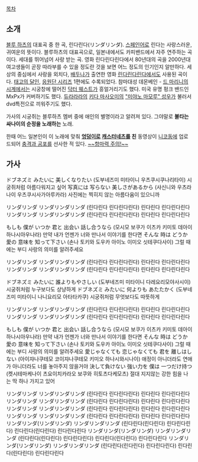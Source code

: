 {{{#!html
<object width="425" height="344"><param name="movie" value="http://www.youtube.com/v/DrwbUoZsLEc&hl=ko&fs=1"></param><param name="allowFullScreen" value="true"></param><param name="allowscriptaccess" value="always"></param><embed src="http://www.youtube.com/v/DrwbUoZsLEc&hl=ko&fs=1" type="application/x-shockwave-flash" allowscriptaccess="always" allowfullscreen="true" width="425" height="344"></embed></object>}}}

[[목차]]

== 소개 ==
[[블루 하츠]]의 대표곡 중 한 곡, 린다린다(リンダリンダ). [[스페인어]]로 린다는 사랑스러운, 귀여운의 뜻이다.
블루하츠의 대표곡으로, 일본내에서도 카피밴드에서 자주 연주하는 곡이다.
세대를 뛰어넘어 사랑 받는 곡. 영화 린다린다린다에서 80년대의 곡을 2000년대 여고생들이 곧장 따라부를 수 있을 정도란 것을 보면 어느 정도의 인기인지 알만하다.
세상의 중심에서 사랑을 외치다, [[배두나]]가 출연한 영화 [[린다린다린다]]에서도 사용된 곡이다.
[[태고의 달인]], [[응원단 시리즈]] 1편에도 수록되었다.
참마대성 데몬베인 - [[드 마리니의 시계]]에서는 시궁창에 떨어진 [[닥터 웨스트]]가 흥얼거리기도 했다.
미국 유명 펑크 밴드인 MxPx가 커버하기도 했다.
[[듀라라라]]의 [[키다 마사오미]]의 [["미야노 마모루" 성우]]가 불러서 dvd특전으로 끼워주기도 했다.

가사의 시궁쥐는 블루하츠 멤버 중에 애인의 별명이라고 알려져 있다. 그야말로 '''불타는 싸나이의 순정을 노래하는''' 노래.

한때 어느 일본인이 이 노래에 맞춰 '''[[엉덩이]]로 [[캐스터네츠]]를 친''' 동영상이 [[니코동]]에 업로드되어 [[충격과 공포]]를 선사한 적 있다. [http://pds20.egloos.com/pds/201008/23/06/ce.swf ~~항마력 주의!~~]

== 가사 ==

ドブネズミ みたいに 美しくなりたい
(도부네즈미 미타이니 우츠쿠시쿠나리타이)
시궁쥐처럼 아름다워지고 싶어
写真には 写らない 美しさがあるから
(샤신니와 우츠라나이 우츠쿠시사가아루카라)
사진에는 찍히지 않는 아름다움이 있으니까

リンダリンダ リンダリンダリンダ
(린다린다 린다린다린다)
린다린다 린다린다린다
リンダリンダ リンダリンダリンダ
(린다린다 린다린다린다)
린다린다 린다린다린다
 
もしも 僕が いつか 君と 出会い 話し合うなら
(모시모 보쿠가 이츠카 키미토 데아이 하나시아우나라)
만약 내가 언젠가 너와 만나서 이야기를 한다면
そんな 時は どうか 愛の 意味を 知って下さい
(손나 토키와 도우카 아이노 이미오 싯테쿠다사이)
그럴 때에는 부디 사랑의 의미를 알려주세요

リンダリンダ リンダリンダリンダ
(린다린다 린다린다린다)
린다린다 린다린다린다
リンダリンダ リンダリンダリンダ
(린다린다 린다린다린다)
린다린다 린다린다린다

    
ドブネズミ みたいに 誰よりもやさしい 
(도부네즈미 미타이니 다레요리모야사시이)
시궁쥐처럼 누구보다도 상냥하게
ドブネズミ みたいに 何よりも あたたかく
(도부네즈미 미타이니 나니요리모 아타타카쿠)
시궁쥐처럼 무엇보다도 따뜻하게

リンダリンダ リンダリンダリンダ
(린다린다 린다린다린다)
린다린다 린다린다린다
リンダリンダ リンダリンダリンダ
(린다린다 린다린다린다)
린다린다 린다린다린다

もしも 僕が いつか 君と 出会い 話し合うなら
(모시모 보쿠가 이츠카 키미토 데아이 하나시아우나라)
만약 내가 언젠가 너와 만나서 이야기를 한다면
そんな 時は どうか 愛の 意味を 知って下さい
(손나 토키와 도우카 아이노 이미오 싯테쿠다사이)
그럴 때에는 부디 사랑의 의미를 알려주세요
愛じゃなくても 恋じゃなくても 君を 離しはしない
(아이쟈나쿠테모 코이쟈나쿠테모 키미오 하나시와시나이)
애정이 아니더라도 연애가 아니더라도 너를 놓아주지 않을거야
決して負けない 強い力を 僕は 一つだけ持つ
(켓시테마케나이 츠요이치카라오 보쿠와 히토츠다케모츠)
절대 지지않는 강한 힘을 나는 딱 하나 가지고 있어

リンダリンダ リンダリンダリンダ
(린다린다 린다린다린다)
린다린다 린다린다린다
リンダリンダ リンダリンダリンダ
(린다린다 린다린다린다)
린다린다 린다린다린다
リンダリンダ リンダリンダリンダ
(린다린다 린다린다린다)
린다린다 린다린다린다
リンダリンダ リンダリンダリンダ
(린다린다 린다린다린다)
린다린다 린다린다린다
リンダリンダ(リンダリンダ) リンダリンダリンダ
(린다린다(린다린다) 린다린다린다)
린다린다(린다린다) 린다린다린다
リンダリンダ(リンダリンダ) リンダリンダリンダ
(린다린다(린다린다) 린다린다린다)
린다린다(린다린다) 린다린다린다
リンダリンダ(リンダリンダ) リンダリンダリンダ
(린다린다(린다린다) 린다린다린다)
린다린다(린다린다) 린다린다린다
